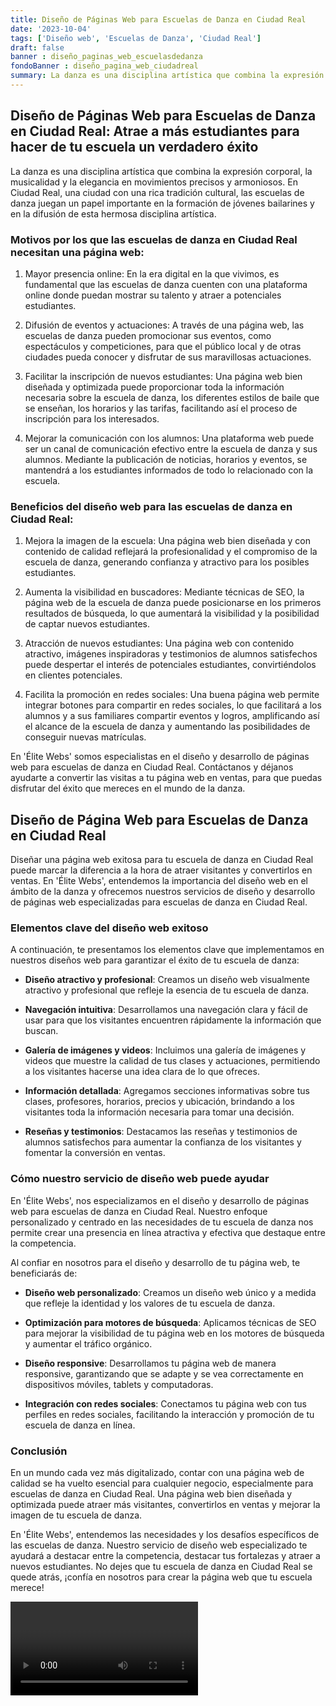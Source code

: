 ```yaml
---
title: Diseño de Páginas Web para Escuelas de Danza en Ciudad Real
date: '2023-10-04'
tags: ['Diseño web', 'Escuelas de Danza', 'Ciudad Real']
draft: false
banner : diseño_paginas_web_escuelasdedanza
fondoBanner : diseño_pagina_web_ciudadreal
summary: La danza es una disciplina artística que combina la expresión corporal, la musicalidad y la elegancia en movimientos precisos y armoniosos. En Ciudad Real, una ciudad con una rica tradición cultural, las escuelas de danza juegan un papel importante en la formación de jóvenes bailarines y en la difusión de esta hermosa disciplina artística.
---
```


## Diseño de Páginas Web para Escuelas de Danza en Ciudad Real: Atrae a más estudiantes para hacer de tu escuela un verdadero éxito

La danza es una disciplina artística que combina la expresión corporal, la musicalidad y la elegancia en movimientos precisos y armoniosos. En Ciudad Real, una ciudad con una rica tradición cultural, las escuelas de danza juegan un papel importante en la formación de jóvenes bailarines y en la difusión de esta hermosa disciplina artística.

### Motivos por los que las escuelas de danza en Ciudad Real necesitan una página web:

1. Mayor presencia online: En la era digital en la que vivimos, es fundamental que las escuelas de danza cuenten con una plataforma online donde puedan mostrar su talento y atraer a potenciales estudiantes.

2. Difusión de eventos y actuaciones: A través de una página web, las escuelas de danza pueden promocionar sus eventos, como espectáculos y competiciones, para que el público local y de otras ciudades pueda conocer y disfrutar de sus maravillosas actuaciones.

3. Facilitar la inscripción de nuevos estudiantes: Una página web bien diseñada y optimizada puede proporcionar toda la información necesaria sobre la escuela de danza, los diferentes estilos de baile que se enseñan, los horarios y las tarifas, facilitando así el proceso de inscripción para los interesados.

4. Mejorar la comunicación con los alumnos: Una plataforma web puede ser un canal de comunicación efectivo entre la escuela de danza y sus alumnos. Mediante la publicación de noticias, horarios y eventos, se mantendrá a los estudiantes informados de todo lo relacionado con la escuela.

### Beneficios del diseño web para las escuelas de danza en Ciudad Real:

1. Mejora la imagen de la escuela: Una página web bien diseñada y con contenido de calidad reflejará la profesionalidad y el compromiso de la escuela de danza, generando confianza y atractivo para los posibles estudiantes.

2. Aumenta la visibilidad en buscadores: Mediante técnicas de SEO, la página web de la escuela de danza puede posicionarse en los primeros resultados de búsqueda, lo que aumentará la visibilidad y la posibilidad de captar nuevos estudiantes.

3. Atracción de nuevos estudiantes: Una página web con contenido atractivo, imágenes inspiradoras y testimonios de alumnos satisfechos puede despertar el interés de potenciales estudiantes, convirtiéndolos en clientes potenciales.

4. Facilita la promoción en redes sociales: Una buena página web permite integrar botones para compartir en redes sociales, lo que facilitará a los alumnos y a sus familiares compartir eventos y logros, amplificando así el alcance de la escuela de danza y aumentando las posibilidades de conseguir nuevas matrículas.

En 'Élite Webs' somos especialistas en el diseño y desarrollo de páginas web para escuelas de danza en Ciudad Real. Contáctanos y déjanos ayudarte a convertir las visitas a tu página web en ventas, para que puedas disfrutar del éxito que mereces en el mundo de la danza.

<GifSeo />

<Cta />

## Diseño de Página Web para Escuelas de Danza en Ciudad Real

Diseñar una página web exitosa para tu escuela de danza en Ciudad Real puede marcar la diferencia a la hora de atraer visitantes y convertirlos en ventas. En 'Élite Webs', entendemos la importancia del diseño web en el ámbito de la danza y ofrecemos nuestros servicios de diseño y desarrollo de páginas web especializadas para escuelas de danza en Ciudad Real.

### Elementos clave del diseño web exitoso

A continuación, te presentamos los elementos clave que implementamos en nuestros diseños web para garantizar el éxito de tu escuela de danza:

- **Diseño atractivo y profesional**: Creamos un diseño web visualmente atractivo y profesional que refleje la esencia de tu escuela de danza.

- **Navegación intuitiva**: Desarrollamos una navegación clara y fácil de usar para que los visitantes encuentren rápidamente la información que buscan.

- **Galería de imágenes y videos**: Incluimos una galería de imágenes y videos que muestre la calidad de tus clases y actuaciones, permitiendo a los visitantes hacerse una idea clara de lo que ofreces.

- **Información detallada**: Agregamos secciones informativas sobre tus clases, profesores, horarios, precios y ubicación, brindando a los visitantes toda la información necesaria para tomar una decisión.

- **Reseñas y testimonios**: Destacamos las reseñas y testimonios de alumnos satisfechos para aumentar la confianza de los visitantes y fomentar la conversión en ventas.

### Cómo nuestro servicio de diseño web puede ayudar

En 'Élite Webs', nos especializamos en el diseño y desarrollo de páginas web para escuelas de danza en Ciudad Real. Nuestro enfoque personalizado y centrado en las necesidades de tu escuela de danza nos permite crear una presencia en línea atractiva y efectiva que destaque entre la competencia.

Al confiar en nosotros para el diseño y desarrollo de tu página web, te beneficiarás de:

- **Diseño web personalizado**: Creamos un diseño web único y a medida que refleje la identidad y los valores de tu escuela de danza.

- **Optimización para motores de búsqueda**: Aplicamos técnicas de SEO para mejorar la visibilidad de tu página web en los motores de búsqueda y aumentar el tráfico orgánico.

- **Diseño responsive**: Desarrollamos tu página web de manera responsive, garantizando que se adapte y se vea correctamente en dispositivos móviles, tablets y computadoras.

- **Integración con redes sociales**: Conectamos tu página web con tus perfiles en redes sociales, facilitando la interacción y promoción de tu escuela de danza en línea.

### Conclusión

En un mundo cada vez más digitalizado, contar con una página web de calidad se ha vuelto esencial para cualquier negocio, especialmente para escuelas de danza en Ciudad Real. Una página web bien diseñada y optimizada puede atraer más visitantes, convertirlos en ventas y mejorar la imagen de tu escuela de danza.

En 'Élite Webs', entendemos las necesidades y los desafíos específicos de las escuelas de danza. Nuestro servicio de diseño web especializado te ayudará a destacar entre la competencia, destacar tus fortalezas y atraer a nuevos estudiantes. No dejes que tu escuela de danza en Ciudad Real se quede atrás, ¡confía en nosotros para crear la página web que tu escuela merece!

<Video />

<CtaBot job='Escuelas de Danza' city='Ciudad Real'/>

<Gmaps query='Ciudad Real+españa+maps' />